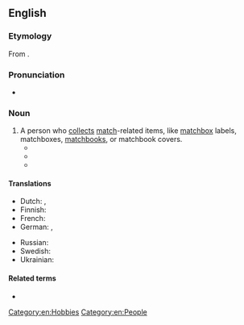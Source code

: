 {{also|Phillumenist}}
==English==
{{was wotd|2012|March|7}}

===Etymology===
From {{prefix|phil|lang=en|t1=love of}} {{etyl|la|en}} {{m|la|lumen||light}} {{suffix||ist|lang=en}}.

===Pronunciation===
* {{IPA|/fɪˈluːmənɪst/|lang=en}}

===Noun===
{{en-noun}}

# A person who [[collect]]s [[match]]-related items, like [[matchbox]] labels, matchboxes, [[matchbook]]s, or matchbook covers.
#* {{quote-magazine
|year=1948
|month=May
|title=I am a '''Phillumenist''': Match-Box Labels as a Hobby
|first=A. J.
|last=Cruse
|magazine=[[w:Chambers's Edinburgh Journal|Chambers's Journal]]
|page=238
|url=http://books.google.com/books?id=KfwhAQAAMAAJ&dq=phillumenist
|passage={{smallcaps|There}} is a new and happy breed, the '''Phillumenists''', better known as Match-box Label collectors.
}}
#* {{quote-book
|year=1984
|title=Pop Culture Mania: Collecting 20th-Century Americana for Fun and Profit
|first=Stephen
|last=Hughes
|publisher=McGraw-Hill
|location=New York
|isbn=9780070311145
|ol=9249899M
|page=207
|url=http://books.google.com/books?id=FXwsAQAAIAAJ&dq=phillumenist
|passage=To be a real '''phillumenist''', however, requires that one take his assorted books and "shuck" them, "press" them, and then categorize them according to ''subject'', ''era'', ''size'', and ''maker''.
}}
#* {{quote-video|date=2012-01-23|title=[[w:Alcatraz (TV series)|Alcatraz]]|episode=Kit Nelson|writer=[[w:Jennifer M. Johnson|Jennifer Johnson]]|people=Jonny Coyne|role=Edwin James|season=1|number=3|time=30:10|passage=This matchbox is a Swedish safety match from the Jönköping match factory. It's manufactured in 1858, just in time for the American Civil War. I like it very much. I guess that makes me something of a '''phillumenist'''.}}

====Translations====
{{trans-top|collector}}
* Dutch: {{t|nl|luciferdoosjesverzamelaar|m}}, {{t|nl|luciferdoosjesverzamelaarster|f}}
* Finnish: {{t|fi|fillumenisti}}
* French: {{t+|fr|philuméniste}}
* German: {{t+|de|Phillumenist|m}}, {{t+|de|Phillumenistin|f}}
{{trans-mid}}
* Russian: {{t+|ru|филумени́ст}}
* Swedish: {{t|sv|filumenist|c}}
* Ukrainian: {{t|uk|філуменіст|m|sc=Cyrl}}
{{trans-bottom}}

====Related terms====
* {{l|en|phillumeny}}

[[Category:en:Hobbies]]
[[Category:en:People]]